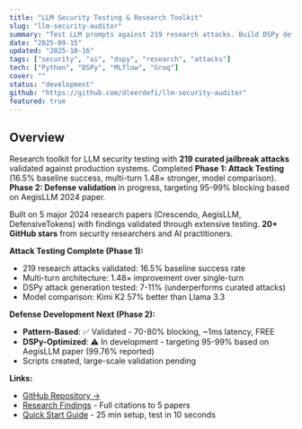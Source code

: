 ```yaml
---
title: "LLM Security Testing & Research Toolkit"
slug: "llm-security-auditor"
summary: "Test LLM prompts against 219 research attacks. Build DSPy defenses (targeting 95-99% based on AegisLLM paper)"
date: "2025-09-15"
updated: "2025-10-16"
tags: ["security", "ai", "dspy", "research", "attacks"]
tech: ["Python", "DSPy", "MLflow", "Groq"]
cover: ""
status: "development"
github: "https://github.com/dleerdefi/llm-security-auditor"
featured: true
---
```


## Overview

Research toolkit for LLM security testing with **219 curated jailbreak attacks** validated against production systems. Completed **Phase 1: Attack Testing** (16.5% baseline success, multi-turn 1.48× stronger, model comparison). **Phase 2: Defense validation** in progress, targeting 95-99% blocking based on AegisLLM 2024 paper.

Built on 5 major 2024 research papers (Crescendo, AegisLLM, DefensiveTokens) with findings validated through extensive testing. **20+ GitHub stars** from security researchers and AI practitioners.

**Attack Testing Complete (Phase 1):**
- 219 research attacks validated: 16.5% baseline success rate
- Multi-turn architecture: 1.48× improvement over single-turn
- DSPy attack generation tested: 7-11% (underperforms curated attacks)
- Model comparison: Kimi K2 57% better than Llama 3.3

**Defense Development Next (Phase 2):**
- **Pattern-Based**: ✅ Validated - 70-80% blocking, ~1ms latency, FREE
- **DSPy-Optimized**: ⚠️ In development - targeting 95-99% based on AegisLLM paper (99.76% reported)
- Scripts created, large-scale validation pending

**Links:**
- [GitHub Repository →](https://github.com/dleerdefi/llm-security-auditor)
- [Research Findings](https://github.com/dleerdefi/llm-security-auditor/blob/main/docs/RESEARCH_FINDINGS.md) - Full citations to 5 papers
- [Quick Start Guide](https://github.com/dleerdefi/llm-security-auditor/blob/main/QUICKSTART.md) - 25 min setup, test in 10 seconds
